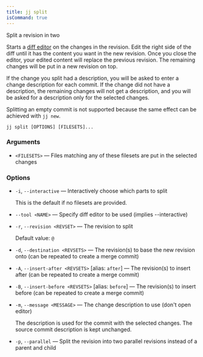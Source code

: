 ```yaml
---
title: jj split
isCommand: true
---
```


Split a revision in two

Starts a [diff editor] on the changes in the revision. Edit the right side of the diff until it has the content you want in the new revision. Once you close the editor, your edited content will replace the previous revision. The remaining changes will be put in a new revision on top.

[diff editor]: https://jj-vcs.github.io/jj/latest/config/#editing-diffs

If the change you split had a description, you will be asked to enter a change description for each commit. If the change did not have a description, the remaining changes will not get a description, and you will be asked for a description only for the selected changes.

Splitting an empty commit is not supported because the same effect can be achieved with `jj new`.

```shell title="Usage"
jj split [OPTIONS] [FILESETS]...
```

### Arguments

- `<FILESETS>` — Files matching any of these filesets are put in the selected changes

### Options

- `-i`, `--interactive` — Interactively choose which parts to split

  This is the default if no filesets are provided.
- `--tool <NAME>` — Specify diff editor to be used (implies --interactive)
- `-r`, `--revision <REVSET>` — The revision to split

  Default value: `@`
- `-d`, `--destination <REVSETS>` — The revision(s) to base the new revision onto (can be repeated to create a merge commit)
- `-A`, `--insert-after <REVSETS>` [alias: `after`] — The revision(s) to insert after (can be repeated to create a merge commit)
- `-B`, `--insert-before <REVSETS>` [alias: `before`] — The revision(s) to insert before (can be repeated to create a merge commit)
- `-m`, `--message <MESSAGE>` — The change description to use (don't open editor)

  The description is used for the commit with the selected changes. The source commit description is kept unchanged.
- `-p`, `--parallel` — Split the revision into two parallel revisions instead of a parent and child

